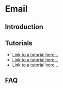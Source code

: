 # Email

## Introduction

## Tutorials

- [Link to a tutorial here...](#)
- [Link to a tutorial here...](#)
- [Link to a tutorial here...](#)

## FAQ
